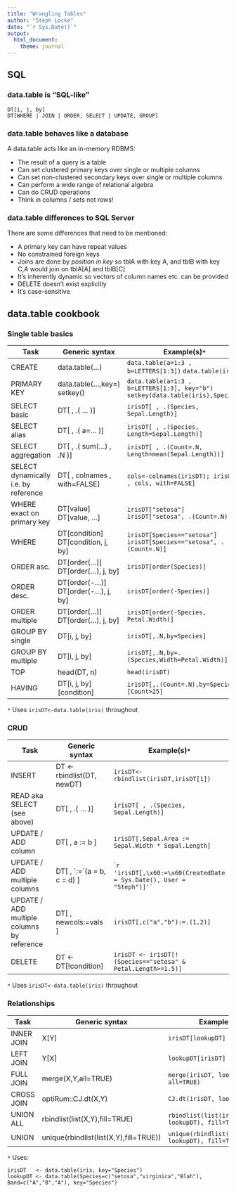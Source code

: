 ```yaml
---
title: "Wrangling Tables"
author: "Steph Locke"
date: "`r Sys.Date()`"
output:
  html_document:
    theme: journal
---
```


## SQL
### data.table is "SQL-like"
```
DT[i, j, by]
DT[WHERE | JOIN | ORDER, SELECT | UPDATE, GROUP]
```

### data.table behaves like a database
A data.table acts like an in-memory RDBMS:

- The result of a query is a table
- Can set clustered primary keys over single or multiple columns
- Can set non-clustered secondary keys over single or multiple columns
- Can perform a wide range of relational algebra
- Can do CRUD operations
- Think in columns / sets not rows!

### data.table differences to SQL Server
There are some differences that need to be mentioned:

- A primary key can have repeat values
- No constrained foreign keys
- Joins are done by *position in key* so tblA with key A, and tblB with key C,A would join on tblA[A] and tblB[C]
- It's inherently dynamic so vectors of column names etc. can be provided
- DELETE doesn't exist explicitly
- It's case-sensitive

## data.table cookbook 
### Single table basics
Task | Generic syntax | Example(s)`*`
------------- | ------------- | -------------
CREATE | data.table(...) | `data.table(a=1:3 , b=LETTERS[1:3])` `data.table(iris)`
PRIMARY KEY | data.table(...,key=) setkey() | `data.table(a=1:3 , b=LETTERS[1:3], key="b")` `setkey(data.table(iris),Species)`
SELECT basic | DT[ , .( ... )] | `irisDT[ , .(Species, Sepal.Length)]`
SELECT alias | DT[ , .( a=... )] | `irisDT[ , .(Species, Length=Sepal.Length)]`
SELECT aggregation | DT[ , .( sum(...) , .N )] | `irisDT[ , .(Count=.N, Length=mean(Sepal.Length))]`
SELECT dynamically i.e. by reference | DT[ , colnames , with=FALSE] | `cols<-colnames(irisDT); irisDT[ , cols, with=FALSE]`
WHERE exact on primary key | DT[value] DT[value, ...] | `irisDT["setosa"]` `irisDT["setosa", .(Count=.N)]`
WHERE |  DT[condition] DT[condition, j, by] | `irisDT[Species=="setosa"]` `irisDT[Species=="setosa", .(Count=.N)]`
ORDER asc. | DT[order(...)] DT[order(...), j, by] | `irisDT[order(Species)]`
ORDER desc. | DT[order(-...)] DT[order(-...), j, by] | `irisDT[order(-Species)]`
ORDER multiple | DT[order(...)] DT[order(...), j, by] | `irisDT[order(-Species, Petal.Width)]`
GROUP BY single | DT[i, j, by] | `irisDT[,.N,by=Species]`
GROUP BY multiple | DT[i, j, by] | `irisDT[,.N,by=.(Species,Width=Petal.Width)]`
TOP | head(DT, n) | `head(irisDT)`
HAVING | DT[i, j, by][condition] | `irisDT[,.(Count=.N),by=Species][Count>25]` 

`*` Uses `irisDT<-data.table(iris)` throughout

### CRUD
Task | Generic syntax | Example(s)`*`
------------- | ------------- | -------------
INSERT | DT <- rbindlist(DT, newDT) | `irisDT<-rbindlist(irisDT,irisDT[1])`
READ aka SELECT (see above) | DT[ , .( ... )] | `irisDT[ , .(Species, Sepal.Length)]`
UPDATE / ADD column | DT[ , a := b ] | `irisDT[,Sepal.Area := Sepal.Width * Sepal.Length]`
UPDATE / ADD multiple columns | DT[ , \`:=\`(a = b, c = d) ] | ```r 'irisDT[,\x60:=\x60(CreatedDate = Sys.Date(), User = "Steph")]'` ``
UPDATE / ADD multiple columns by reference | DT[ , newcols:=vals ] | `irisDT[,c("a","b"):=.(1,2)]`
DELETE | DT <- DT[!condition] | `irisDT <- irisDT[!(Species=="setosa" & Petal.Length>=1.5)]`

`*` Uses `irisDT<-data.table(iris)` throughout

### Relationships
Task | Generic syntax | Example(s)`*`
------------- | ------------- | -------------
INNER JOIN | X[Y] | `irisDT[lookupDT]`
LEFT JOIN | Y[X] | `lookupDT[irisDT]`
FULL JOIN| merge(X,Y,all=TRUE) | `merge(irisDT, lookupDT, all=TRUE)`
CROSS JOIN | optiRum::CJ.dt(X,Y) | `CJ.dt(irisDT, lookupDT)`
UNION ALL | rbindlist(list(X,Y),fill=TRUE) | `rbindlist(list(irisDT, lookupDT), fill=TRUE)`
UNION | unique(rbindlist(list(X,Y),fill=TRUE)) | `unique(rbindlist(list(irisDT, lookupDT), fill=TRUE))`

`*` Uses:
```
irisDT   <- data.table(iris, key="Species")
lookupDT <- data.table(Species=c("setosa","virginica","Blah"), Band=c("A","B","A"), key="Species")
``` 